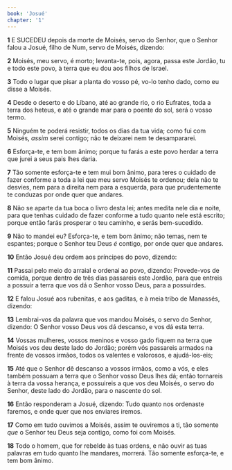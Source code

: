 ```yaml
---
book: 'Josué'
chapter: '1'
---
```


**1** E SUCEDEU depois da morte de Moisés, servo do Senhor, que o Senhor falou a Josué, filho de Num, servo de Moisés, dizendo:

**2** Moisés, meu servo, é morto; levanta-te, pois, agora, passa este Jordão, tu e todo este povo, à terra que eu dou aos filhos de Israel.

**3** Todo o lugar que pisar a planta do vosso pé, vo-lo tenho dado, como eu disse a Moisés.

**4** Desde o deserto e do Líbano, até ao grande rio, o rio Eufrates, toda a terra dos heteus, e até o grande mar para o poente do sol, será o vosso termo.

**5** Ninguém te poderá resistir, todos os dias da tua vida; como fui com Moisés, _assim_ serei contigo; não te deixarei nem te desampararei.

**6** Esforça-te, e tem bom ânimo; porque tu farás a este povo herdar a terra que jurei a seus pais lhes daria.

**7** Tão somente esforça-te e tem mui bom ânimo, para teres o cuidado de fazer conforme a toda a lei que meu servo Moisés te ordenou; dela não te desvies, nem para a direita nem para a esquerda, para que prudentemente te conduzas por onde quer que andares.

**8** Não se aparte da tua boca o livro desta lei; antes medita nele dia e noite, para que tenhas cuidado de fazer conforme a tudo quanto nele está escrito; porque então farás prosperar o teu caminho, e serás bem-sucedido.

**9** Não to mandei eu? Esforça-te, e tem bom ânimo; não temas, nem te espantes; porque o Senhor teu Deus _é_ contigo, por onde quer que andares.

**10** Então Josué deu ordem aos príncipes do povo, dizendo:

**11** Passai pelo meio do arraial e ordenai ao povo, dizendo: Provede-vos de comida, porque dentro de três dias passareis este Jordão, para que entreis a possuir a terra que vos dá o Senhor vosso Deus, para a possuirdes.

**12** E falou Josué aos rubenitas, e aos gaditas, e à meia tribo de Manassés, dizendo:

**13** Lembrai-vos da palavra que vos mandou Moisés, o servo do Senhor, dizendo: O Senhor vosso Deus vos dá descanso, e vos dá esta terra.

**14** Vossas mulheres, vossos meninos e vosso gado fiquem na terra que Moisés vos deu deste lado do Jordão; porém vós passareis armados na frente de vossos irmãos, todos os valentes e valorosos, e ajudá-los-eis;

**15** Até que o Senhor dê descanso a vossos irmãos, como a vós, e eles também possuam a terra que o Senhor vosso Deus lhes dá; então tornareis à terra da vossa herança, e possuireis a que vos deu Moisés, o servo do Senhor, deste lado do Jordão, para o nascente do sol.

**16** Então responderam a Josué, dizendo: Tudo quanto nos ordenaste faremos, e onde quer que nos enviares iremos.

**17** Como em tudo ouvimos a Moisés, assim te ouviremos a ti, tão somente _que_ o Senhor teu Deus seja contigo, como foi com Moisés.

**18** Todo o homem, que for rebelde às tuas ordens, e não ouvir as tuas palavras em tudo quanto lhe mandares, morrerá. Tão somente esforça-te, e tem bom ânimo.
